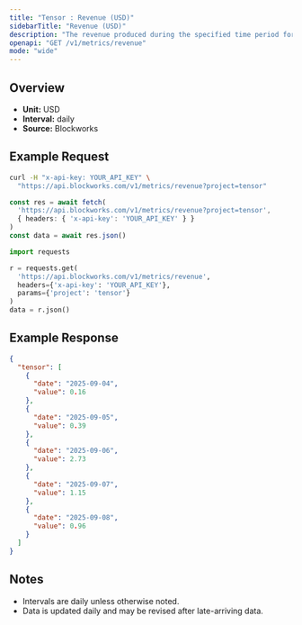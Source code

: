 ```yaml
---
title: "Tensor : Revenue (USD)"
sidebarTitle: "Revenue (USD)"
description: "The revenue produced during the specified time period for given project."
openapi: "GET /v1/metrics/revenue"
mode: "wide"
---
```


## Overview

- **Unit:** USD
- **Interval:** daily
- **Source:** Blockworks

## Example Request

<CodeGroup>

```bash cURL
curl -H "x-api-key: YOUR_API_KEY" \
  "https://api.blockworks.com/v1/metrics/revenue?project=tensor"
```

```typescript TypeScript
const res = await fetch(
  'https://api.blockworks.com/v1/metrics/revenue?project=tensor',
  { headers: { 'x-api-key': 'YOUR_API_KEY' } }
)
const data = await res.json()
```

```python Python
import requests

r = requests.get(
  'https://api.blockworks.com/v1/metrics/revenue',
  headers={'x-api-key': 'YOUR_API_KEY'},
  params={'project': 'tensor'}
)
data = r.json()
```

</CodeGroup>

## Example Response

```json
{
  "tensor": [
    {
      "date": "2025-09-04",
      "value": 0.16
    },
    {
      "date": "2025-09-05",
      "value": 0.39
    },
    {
      "date": "2025-09-06",
      "value": 2.73
    },
    {
      "date": "2025-09-07",
      "value": 1.15
    },
    {
      "date": "2025-09-08",
      "value": 0.96
    }
  ]
}
```

## Notes
- Intervals are daily unless otherwise noted.
- Data is updated daily and may be revised after late-arriving data.

